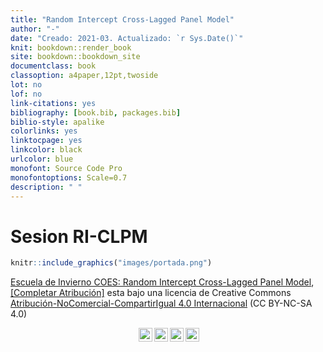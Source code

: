 ```yaml
--- 
title: "Random Intercept Cross-Lagged Panel Model"
author: "-"
date: "Creado: 2021-03. Actualizado: `r Sys.Date()`"
knit: bookdown::render_book
site: bookdown::bookdown_site
documentclass: book
classoption: a4paper,12pt,twoside
lot: no
lof: no
link-citations: yes
bibliography: [book.bib, packages.bib]
biblio-style: apalike
colorlinks: yes
linktocpage: yes
linkcolor: black
urlcolor: blue
monofont: Source Code Pro
monofontoptions: Scale=0.7
description: " "
---
```


# Sesion RI-CLPM {-}

```r
knitr::include_graphics("images/portada.png")
```

<p xmlns:dct="http://purl.org/dc/terms/" xmlns:cc="http://creativecommons.org/ns#"><a rel="cc:attributionURL" href="www.completar.com"><span rel="dct:title">Escuela de Invierno COES: Random Intercept Cross-Lagged Panel Model</span></a>, <a rel="cc:attributionURL" href="mailto:pjcarozzi@uc.cl"><span rel="cc:attributionName">[Completar Atribución]</span></a> esta bajo una licencia de Creative Commons <a href="https://creativecommons.org/licenses/by-nc-sa/4.0/deed.es">Atribución-NoComercial-CompartirIgual 4.0 Internacional</a> (CC BY-NC-SA 4.0) </p> <p align="center"><a href="https://creativecommons.org/licenses/by-nc-sa/4.0/deed.es"><img style="height:22px!important;margin-left: 3px;vertical-align:text-bottom;" src="https://search.creativecommons.org/static/img/cc_icon.svg" /><img  style="height:22px!important;margin-left: 3px;vertical-align:text-bottom;" src="https://search.creativecommons.org/static/img/cc-by_icon.svg" /><img  style="height:22px!important;margin-left: 3px;vertical-align:text-bottom;" src="https://search.creativecommons.org/static/img/cc-nc_icon.svg" /><img  style="height:22px!important;margin-left: 3px;vertical-align:text-bottom;" src="https://search.creativecommons.org/static/img/cc-sa_icon.svg" /></a></p>
